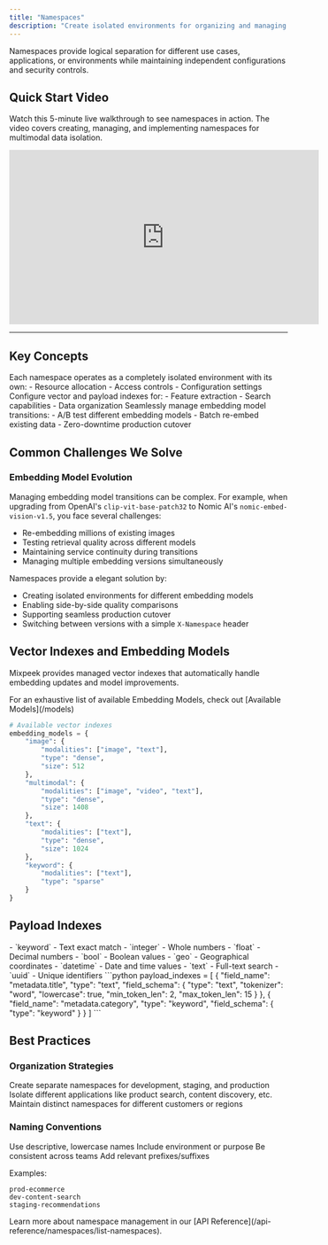 ```yaml
---
title: "Namespaces"
description: "Create isolated environments for organizing and managing your search applications"
---
```


<Note>
  Namespaces provide logical separation for different use cases, applications, or environments while maintaining independent configurations and security controls.
</Note>

## Quick Start Video
Watch this 5-minute live walkthrough to see namespaces in action. The video covers creating, managing, and implementing namespaces for multimodal data isolation.

<iframe
  width="560"
  height="315"
  src="https://www.youtube.com/embed/HrYvIir4_-U?si=S-hOm4vZ_VfvC2o0"
  title="YouTube video player"
  frameborder="0"
  allow="accelerometer; autoplay; clipboard-write; encrypted-media; gyroscope; picture-in-picture"
  allowfullscreen
></iframe>

---

## Key Concepts

<CardGroup cols={2}>
  <Card title="Isolation" icon="shield-halved">
    Each namespace operates as a completely isolated environment with its own:
    - Resource allocation
    - Access controls
    - Configuration settings
  </Card>
  
  <Card title="Indexing" icon="database">
    Configure vector and payload indexes for:
    - Feature extraction
    - Search capabilities
    - Data organization
  </Card>

  <Card title="Vector Versioning" icon="code-branch">
    Seamlessly manage embedding model transitions:
    - A/B test different embedding models
    - Batch re-embed existing data
    - Zero-downtime production cutover
  </Card>
</CardGroup>

## Common Challenges We Solve

### Embedding Model Evolution
Managing embedding model transitions can be complex. For example, when upgrading from OpenAI's `clip-vit-base-patch32` to Nomic AI's `nomic-embed-vision-v1.5`, you face several challenges:

- Re-embedding millions of existing images
- Testing retrieval quality across different models
- Maintaining service continuity during transitions
- Managing multiple embedding versions simultaneously

Namespaces provide a elegant solution by:
- Creating isolated environments for different embedding models
- Enabling side-by-side quality comparisons
- Supporting seamless production cutover
- Switching between versions with a simple `X-Namespace` header

## Vector Indexes and Embedding Models

Mixpeek provides managed vector indexes that automatically handle embedding updates and model improvements.

<Note>
For an exhaustive list of available Embedding Models, check out [Available Models](/models)
</Note>

```python
# Available vector indexes
embedding_models = {
    "image": {
        "modalities": ["image", "text"],
        "type": "dense",
        "size": 512
    },
    "multimodal": {
        "modalities": ["image", "video", "text"],
        "type": "dense", 
        "size": 1408
    },
    "text": {
        "modalities": ["text"],
        "type": "dense",
        "size": 1024
    },
    "keyword": {
        "modalities": ["text"],
        "type": "sparse"
    }
}
```

## Payload Indexes 

<AccordionGroup>
  <Accordion title="Supported Index Types" icon="layer-group">
    - `keyword` - Text exact match
    - `integer` - Whole numbers
    - `float` - Decimal numbers
    - `bool` - Boolean values
    - `geo` - Geographical coordinates
    - `datetime` - Date and time values
    - `text` - Full-text search
    - `uuid` - Unique identifiers
  </Accordion>

  <Accordion title="Example Configuration" icon="code">
    ```python
    payload_indexes = [
      {
        "field_name": "metadata.title",
        "type": "text",
        "field_schema": {
          "type": "text",
          "tokenizer": "word",
          "lowercase": true,
          "min_token_len": 2,
          "max_token_len": 15
        }
      },
      {
        "field_name": "metadata.category",
        "type": "keyword",
        "field_schema": {
          "type": "keyword"
        }
      }
    ]
    ```
  </Accordion>
</AccordionGroup>

## Best Practices

### Organization Strategies

<Steps>
  <Step title="Environment Separation">
    Create separate namespaces for development, staging, and production
  </Step>
  <Step title="Use Case Separation">
    Isolate different applications like product search, content discovery, etc.
  </Step>
  <Step title="Client Separation">
    Maintain distinct namespaces for different customers or regions
  </Step>
</Steps>

### Naming Conventions

<Check>Use descriptive, lowercase names</Check>
<Check>Include environment or purpose</Check>
<Check>Be consistent across teams</Check>
<Check>Add relevant prefixes/suffixes</Check>

Examples:
```
prod-ecommerce
dev-content-search
staging-recommendations
```

<Note>
Learn more about namespace management in our [API Reference](/api-reference/namespaces/list-namespaces).
</Note>

